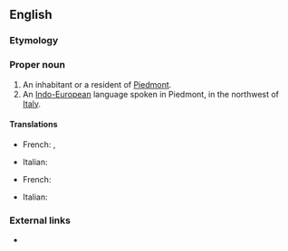 ==English==
{{wikipedia}}

===Etymology===
{{suffix|Piedmont|ese}}

===Proper noun===
{{en-proper noun}}

# An inhabitant or a resident of [[Piedmont]].
# An [[Indo-European]] language spoken in Piedmont, in the northwest of [[Italy]].

====Translations====
{{trans-top|inhabitant}}
* French: {{t+|fr|Piémontais|m}}, {{t+|fr|Piémontaise|f}}
{{trans-mid}}
* Italian: {{t+|it|piemontese|m|f}}
{{trans-bottom}}

{{trans-top|language}}
* French: {{t+|fr|piémontais|m}}
{{trans-mid}}
* Italian: {{t+|it|piemontese|m}}
{{trans-bottom}}

===External links===
* {{ethnologue|code=pms}}